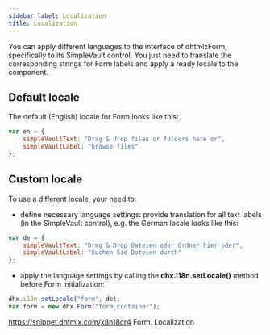 ```yaml
---
sidebar_label: Localization
title: Localization
---          
```


You can apply different languages to the interface of dhtmlxForm, specifically to its SimpleVault control. You just need to translate the corresponding strings for Form labels and apply a ready locale to the component.

Default locale
------------

The default (English) locale for Form looks like this:

~~~js
var en = {
	simpleVaultText: "Drag & drop files or folders here or",
	simpleVaultLabel: "browse files"
};
~~~

Custom locale
------------

To use a different locale, your need to:

- define necessary language settings: provide translation for all text labels (in the SimpleVault control), e.g. the German locale looks like this:

~~~js
var de = {
    simpleVaultText: "Drag & Drop Dateien oder Ordner hier oder",
	simpleVaultLabel: "Suchen Sie Dateien durch"
};
~~~

- apply the language settings by calling the <strong>dhx.i18n.setLocale()</strong> method before Form initialization:

~~~js
dhx.i18n.setLocale("form", de);
var form = new dhx.Form("form_container");
~~~

https://snippet.dhtmlx.com/x8n18cr4	Form. Localization


